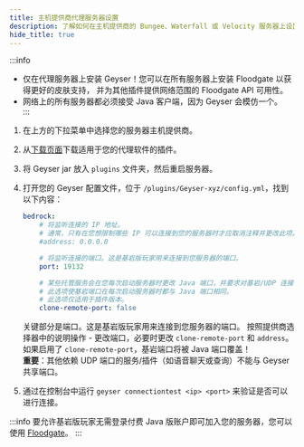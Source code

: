 ```yaml
---
title: 主机提供商代理服务器设置
description: 了解如何在主机提供商的 Bungee、Waterfall 或 Velocity 服务器上设置 Geyser。
hide_title: true
---
```



:::info
- 仅在代理服务器上安装 Geyser！您可以在所有服务器上安装 Floodgate 以获得更好的皮肤支持，
    并为其他插件提供网络范围的 Floodgate API 可用性。
- 网络上的所有服务器都必须接受 <Versions platform="java"/> Java 客户端，因为 Geyser 会模仿一个。  
:::

1. 在上方的下拉菜单中选择您的服务器主机提供商。
2. 从[下载页面](/download)下载适用于您的代理软件的插件。
3. 将 Geyser jar 放入 `plugins` 文件夹，然后重启服务器。
4. 打开您的 Geyser 配置文件，位于 `/plugins/Geyser-xyz/config.yml`，找到以下内容：

    ```yaml
    bedrock: 
        # 将监听连接的 IP 地址。
        # 通常，只有在您想限制哪些 IP 可以连接到您的服务器时才应取消注释并更改此项。
        #address: 0.0.0.0

        # 将监听连接的端口。这是基岩版玩家用来连接到您服务器的端口。
        port: 19132

        # 某些托管服务会在您每次启动服务器时更改 Java 端口，并要求对基岩/UDP 连接使用相同的端口。
        # 此选项使基岩端口在每次启动服务器时都与 Java 端口相同。
        # 此选项仅适用于插件版本。
        clone-remote-port: false
    ``` 
    关键部分是端口。这是基岩版玩家用来连接到您服务器的端口。
    按照提供商选择器中的说明操作 - 更改端口，必要时更改 `clone-remote-port` 和 `address`。
    如果启用了 `clone-remote-port`，基岩端口将被 Java 端口覆盖！   
    **重要**：其他依赖 UDP 端口的服务/插件（如语音聊天或查询）不能与 Geyser 共享端口。

5. 通过在控制台中运行 `geyser connectiontest <ip> <port>` 来验证是否可以进行连接。

:::info
要允许基岩版玩家无需登录付费 Java 版账户即可加入您的服务器，您可以使用 <a href="/wiki/floodgate/setup/">Floodgate</a>。
:::